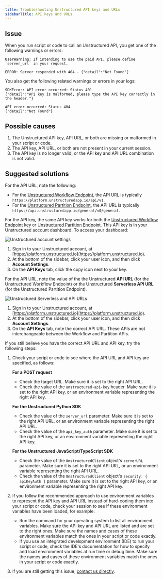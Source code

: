 ```yaml
---
title: Troubleshooting Unstructured API keys and URLs
sidebarTitle: API keys and URLs
---
```


## Issue

When you run script or code to call an Unstructured API, you get one of the following warnings or errors:

```
UserWarning: If intending to use the paid API, please define `server_url` in your request.
```

```
ERROR: Server responded with 404 - {"detail":"Not Found"}
```

You also get the following related warnings or errors in your logs:

```
SDKError: API error occurred: Status 401
{"detail":"API key is malformed, please type the API key correctly in the header."}
```

```
API error occurred: Status 404
{"detail":"Not Found"}
```

## Possible causes

1. The Unstructured API key, API URL, or both are missing or malformed in your script or code.
2. The API key, API URL, or both are not present in your current session.
3. The API key is no longer valid, or the API key and API URL combination is not valid.

## Suggested solutions

For the API URL, note the following:

- For the [Unstructured Workflow Endpoint](/api-reference/workflow/overview), the API URL is typically `https://platform.unstructuredapp.io/api/v1`.
- For the [Unstructured Partition Endpoint](/api-reference/partition/overview), the API URL is typically `https://api.unstructuredapp.io/general/v0/general`.

For the API key, the same API key works for both the [Unstructured Workflow Endpoint](/api-reference/workflow/overview) key or [Unstructured Partition Endpoint](/api-reference/partition/overview). This API key is in your Unstructured account dashboard. To access your dashboard:

  ![Unstructured account settings](/img/ui/AccountSettings.png)

  1. Sign in to your Unstructured account, at [https://platform.unstructured.io](https://platform.unstructured.io).
  2. At the bottom of the sidebar, click your user icon, and then click **Account Settings**.
  3. On the **API Keys** tab, click the copy icon next to your key.
  
For the API URL, note the value of the the Unstructured **API URL** (for the Unstructured Workflow Endpoint) or the Unstructured **Serverless API URL** (for the Unstructured Partition Endpoint). 

  ![Unstructured Serverless and API URLs](/img/ui/ServerlessPlatformAPIURL.png)

  1. Sign in to your Unstructured account, at [https://platform.unstructured.io](https://platform.unstructured.io).
  2. At the bottom of the sidebar, click your user icon, and then click **Account Settings**.
  3. On the **API Keys** tab, note the correct API URL. These APIs are not interchangeable between the Workflow and Partition APIs.

If you still believe you have the correct API URL and API key, try the following steps:

1. Check your script or code to see where the API URL and API key are specified, as follows:

   **For a POST request**

   - Check the target URL. Make sure it is set to the right API URL.
   - Check the value of the `unstructured-api-key` header. Make sure it is set to the right API key, or an environment variable representing the right API key.

   **For the Unstructured Python SDK**

   - Check the value of the `server_url` parameter. Make sure it is set to the right API URL, or an environment variable representing the right API URL.
   - Check the value of the `api_key_auth` parameter. Make sure it is set to the right API key, or an environment variable representing the right API key.

   **For the Unstructured JavaScript/TypeScript SDK**

   - Check the value of the `UnstructuredClient` object's `serverURL` parameter. Make sure it is set to the right API URL, or an environment variable representing the right API URL.
   - Check the value of the `UnstructuredClient` object's `security: { apiKeyAuth }` parameter. Make sure it is set to the right API key, or an environment variable representing the right API key.
     
2. If you follow the recommended approach to use environment variables to represent the API key and API URL instead of hard-coding them into your script or code, check your session to see if these environment variables have been loaded, for example:

   - Run the command for your operating system to list all environment variables. Make sure the API key and API URL are listed and are set to the right ones. Make sure the names and cases of these environment variables match the ones in your script or code exactly.
   - If you use an integrated development environment (IDE) to run your script or code, check the IDE's documentation for how to specify and load environment variables at run time or debug time. Make sure the names and cases of these environment variables match the ones in your script or code exactly.

3. If you are still getting this issue, [contact us directly](https://unstructured.io/contact).

